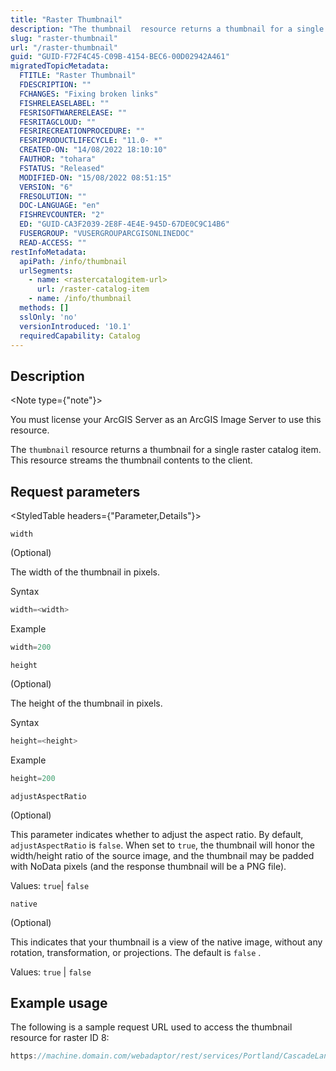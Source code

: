 ```yaml
---
title: "Raster Thumbnail"
description: "The thumbnail  resource returns a thumbnail for a single raster catalog item."
slug: "raster-thumbnail"
url: "/raster-thumbnail"
guid: "GUID-F72F4C45-C09B-4154-BEC6-00D02942A461"
migratedTopicMetadata:
  FTITLE: "Raster Thumbnail"
  FDESCRIPTION: ""
  FCHANGES: "Fixing broken links"
  FISHRELEASELABEL: ""
  FESRISOFTWARERELEASE: ""
  FESRITAGCLOUD: ""
  FESRIRECREATIONPROCEDURE: ""
  FESRIPRODUCTLIFECYCLE: "11.0- *"
  CREATED-ON: "14/08/2022 18:10:10"
  FAUTHOR: "tohara"
  FSTATUS: "Released"
  MODIFIED-ON: "15/08/2022 08:51:15"
  VERSION: "6"
  FRESOLUTION: ""
  DOC-LANGUAGE: "en"
  FISHREVCOUNTER: "2"
  ED: "GUID-CA3F2039-2E8F-4E4E-945D-67DE0C9C14B6"
  FUSERGROUP: "VUSERGROUPARCGISONLINEDOC"
  READ-ACCESS: ""
restInfoMetadata:
  apiPath: /info/thumbnail
  urlSegments:
    - name: <rastercatalogitem-url>
      url: /raster-catalog-item
    - name: /info/thumbnail
  methods: []
  sslOnly: 'no'
  versionIntroduced: '10.1'
  requiredCapability: Catalog
---
```


## Description

<Note type={"note"}>

You must license your ArcGIS Server as an ArcGIS Image Server to use this resource.

</Note>

The `thumbnail` resource returns a thumbnail for a single raster catalog item. This resource streams the thumbnail contents to the client.

##  Request parameters

<StyledTable headers={"Parameter,Details"}>

<StyledTableRow>

<StyledTableCell cellStyle="markdown">

`width` 

(Optional)

</StyledTableCell>

<StyledTableCell cellStyle="markdown">

The width of the thumbnail in pixels.

Syntax

```javascript
width=<width>
```

 

Example

```javascript
width=200
```

 

</StyledTableCell>

</StyledTableRow>

<StyledTableRow>

<StyledTableCell cellStyle="markdown">

`height` 

(Optional)

</StyledTableCell>

<StyledTableCell cellStyle="markdown">

The height of the thumbnail in pixels.

Syntax

```javascript
height=<height>
```

 

Example

```javascript
height=200
```

 

</StyledTableCell>

</StyledTableRow>

<StyledTableRow>

<StyledTableCell cellStyle="markdown">

`adjustAspectRatio` 

(Optional)

</StyledTableCell>

<StyledTableCell cellStyle="markdown">

This parameter indicates whether to adjust the aspect ratio. By default, `adjustAspectRatio` is `false`. When set to `true`, the thumbnail will honor the width/height ratio of the source image, and the thumbnail may be padded with NoData pixels (and the response thumbnail will be a PNG file).

Values: `true`\| `false` 

</StyledTableCell>

</StyledTableRow>

<StyledTableRow>

<StyledTableCell cellStyle="markdown">

`native` 

(Optional)

</StyledTableCell>

<StyledTableCell cellStyle="markdown">

This indicates that your thumbnail is a view of the native image, without any rotation, transformation, or projections. The default is `false` .

Values: `true` \| `false` 

</StyledTableCell>

</StyledTableRow>

</StyledTable>

## Example usage

The following is a sample request URL used to access the thumbnail resource for raster ID 8:

```javascript
https://machine.domain.com/webadaptor/rest/services/Portland/CascadeLandsat/ImageServer/8/thumbnail
```

 
